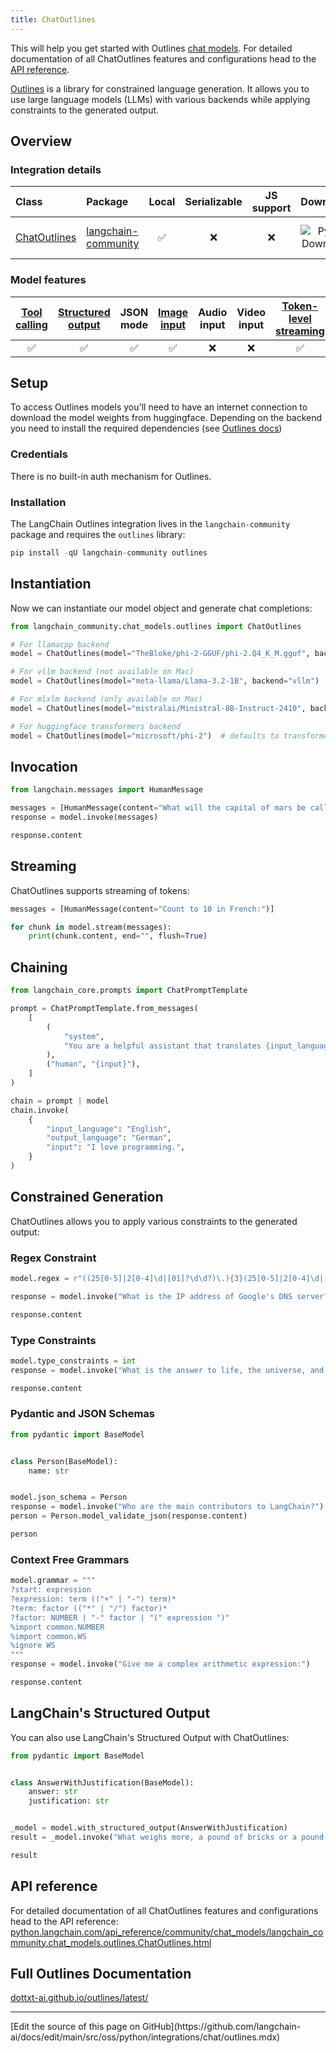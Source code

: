 ```yaml
---
title: ChatOutlines
---
```


This will help you get started with Outlines [chat models](/oss/python/langchain/models/). For detailed documentation of all ChatOutlines features and configurations head to the [API reference](https://python.langchain.com/api_reference/community/chat_models/langchain_community.chat_models.outlines.ChatOutlines.html).

[Outlines](https://github.com/outlines-dev/outlines) is a library for constrained language generation. It allows you to use large language models (LLMs) with various backends while applying constraints to the generated output.

## Overview

### Integration details

| Class | Package | Local | Serializable | JS support | Downloads | Version |
| :--- | :--- | :---: | :---: |  :---: | :---: | :---: |
| [ChatOutlines](https://python.langchain.com/api_reference/community/chat_models/langchain_community.chat_models.outlines.ChatOutlines.html) | [langchain-community](https://python.langchain.com/api_reference/community/index.html) | ✅ | ❌ | ❌ | ![PyPI - Downloads](https://img.shields.io/pypi/dm/langchain-community?style=flat-square&label=%20) | ![PyPI - Version](https://img.shields.io/pypi/v/langchain-community?style=flat-square&label=%20) |

### Model features

| [Tool calling](/oss/python/langchain/tools) | [Structured output](/oss/python/langchain/structured-output) | JSON mode | [Image input](/oss/python/langchain/messages#multimodal) | Audio input | Video input | [Token-level streaming](/oss/python/langchain/streaming/) | Native async | [Token usage](/oss/python/langchain/models#token-usage) | [Logprobs](/oss/python/langchain/models#log-probabilities) |
| :---: | :---: | :---: | :---: |  :---: | :---: | :---: | :---: | :---: | :---: |
| ✅ | ✅ | ✅ | ✅ | ❌ | ❌ | ✅ | ❌ | ❌ | ❌ |

## Setup

To access Outlines models you'll need to have an internet connection to download the model weights from huggingface. Depending on the backend you need to install the required dependencies (see [Outlines docs](https://dottxt-ai.github.io/outlines/latest/installation/))

### Credentials

There is no built-in auth mechanism for Outlines.

### Installation

The LangChain Outlines integration lives in the `langchain-community` package and requires the `outlines` library:

```python
pip install -qU langchain-community outlines
```

## Instantiation

Now we can instantiate our model object and generate chat completions:

```python
from langchain_community.chat_models.outlines import ChatOutlines

# For llamacpp backend
model = ChatOutlines(model="TheBloke/phi-2-GGUF/phi-2.Q4_K_M.gguf", backend="llamacpp")

# For vllm backend (not available on Mac)
model = ChatOutlines(model="meta-llama/Llama-3.2-1B", backend="vllm")

# For mlxlm backend (only available on Mac)
model = ChatOutlines(model="mistralai/Ministral-8B-Instruct-2410", backend="mlxlm")

# For huggingface transformers backend
model = ChatOutlines(model="microsoft/phi-2")  # defaults to transformers backend
```

## Invocation

```python
from langchain.messages import HumanMessage

messages = [HumanMessage(content="What will the capital of mars be called?")]
response = model.invoke(messages)

response.content
```

## Streaming

ChatOutlines supports streaming of tokens:

```python
messages = [HumanMessage(content="Count to 10 in French:")]

for chunk in model.stream(messages):
    print(chunk.content, end="", flush=True)
```

## Chaining

```python
from langchain_core.prompts import ChatPromptTemplate

prompt = ChatPromptTemplate.from_messages(
    [
        (
            "system",
            "You are a helpful assistant that translates {input_language} to {output_language}.",
        ),
        ("human", "{input}"),
    ]
)

chain = prompt | model
chain.invoke(
    {
        "input_language": "English",
        "output_language": "German",
        "input": "I love programming.",
    }
)
```

## Constrained Generation

ChatOutlines allows you to apply various constraints to the generated output:

### Regex Constraint

```python
model.regex = r"((25[0-5]|2[0-4]\d|[01]?\d\d?)\.){3}(25[0-5]|2[0-4]\d|[01]?\d\d?)"

response = model.invoke("What is the IP address of Google's DNS server?")

response.content
```

### Type Constraints

```python
model.type_constraints = int
response = model.invoke("What is the answer to life, the universe, and everything?")

response.content
```

### Pydantic and JSON Schemas

```python
from pydantic import BaseModel


class Person(BaseModel):
    name: str


model.json_schema = Person
response = model.invoke("Who are the main contributors to LangChain?")
person = Person.model_validate_json(response.content)

person
```

### Context Free Grammars

```python
model.grammar = """
?start: expression
?expression: term (("+" | "-") term)*
?term: factor (("*" | "/") factor)*
?factor: NUMBER | "-" factor | "(" expression ")"
%import common.NUMBER
%import common.WS
%ignore WS
"""
response = model.invoke("Give me a complex arithmetic expression:")

response.content
```

## LangChain's Structured Output

You can also use LangChain's Structured Output with ChatOutlines:

```python
from pydantic import BaseModel


class AnswerWithJustification(BaseModel):
    answer: str
    justification: str


_model = model.with_structured_output(AnswerWithJustification)
result = _model.invoke("What weighs more, a pound of bricks or a pound of feathers?")

result
```

## API reference

For detailed documentation of all ChatOutlines features and configurations head to the API reference: [python.langchain.com/api_reference/community/chat_models/langchain_community.chat_models.outlines.ChatOutlines.html](https://python.langchain.com/api_reference/community/chat_models/langchain_community.chat_models.outlines.ChatOutlines.html)

## Full Outlines Documentation

[dottxt-ai.github.io/outlines/latest/](https://dottxt-ai.github.io/outlines/latest/)

---

<Callout icon="pen-to-square" iconType="regular">
  [Edit the source of this page on GitHub](https://github.com/langchain-ai/docs/edit/main/src/oss/python/integrations/chat/outlines.mdx)
</Callout>
